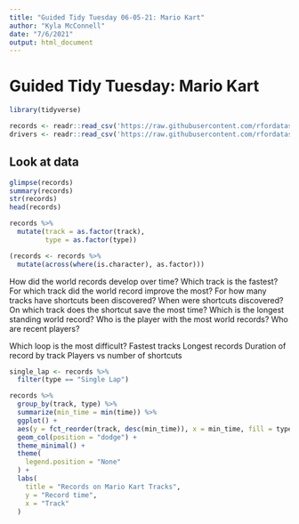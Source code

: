 ```yaml
---
title: "Guided Tidy Tuesday 06-05-21: Mario Kart"
author: "Kyla McConnell"
date: "7/6/2021"
output: html_document
---
```


# Guided Tidy Tuesday: Mario Kart 

```r
library(tidyverse)

records <- readr::read_csv('https://raw.githubusercontent.com/rfordatascience/tidytuesday/master/data/2021/2021-05-25/records.csv')
drivers <- readr::read_csv('https://raw.githubusercontent.com/rfordatascience/tidytuesday/master/data/2021/2021-05-25/drivers.csv')
```

## Look at data 
```r
glimpse(records)
summary(records)
str(records)
head(records)
```

```r
records %>% 
  mutate(track = as.factor(track),
         type = as.factor(type))

(records <- records %>% 
  mutate(across(where(is.character), as.factor)))
```


How did the world records develop over time?
Which track is the fastest?
For which track did the world record improve the most?
For how many tracks have shortcuts been discovered?
When were shortcuts discovered?
On which track does the shortcut save the most time?
Which is the longest standing world record?
Who is the player with the most world records?
Who are recent players?

Which loop is the most difficult?
Fastest tracks
Longest records 
Duration of record by track
Players vs number of shortcuts

```r
single_lap <- records %>% 
  filter(type == "Single Lap")

records %>% 
  group_by(track, type) %>% 
  summarize(min_time = min(time)) %>% 
  ggplot() +
  aes(y = fct_reorder(track, desc(min_time)), x = min_time, fill = type) +
  geom_col(position = "dodge") +
  theme_minimal() +
  theme(
    legend.position = "None"
  ) + 
  labs(
    title = "Records on Mario Kart Tracks",
    y = "Record time", 
    x = "Track"
  )
```

